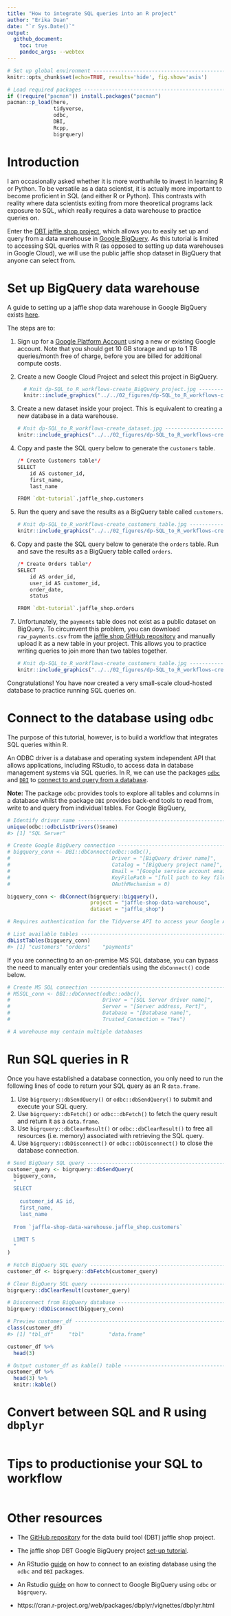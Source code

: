 ```yaml
---
title: "How to integrate SQL queries into an R project"  
author: "Erika Duan"
date: "`r Sys.Date()`"
output:
  github_document:
    toc: true
    pandoc_args: --webtex 
---
```


```r
# Set up global environment ----------------------------------------------------
knitr::opts_chunk$set(echo=TRUE, results='hide', fig.show='asis')  
```


```r
# Load required packages -------------------------------------------------------  
if (!require("pacman")) install.packages("pacman")
pacman::p_load(here,  
               tidyverse,
               odbc,
               DBI,
               Rcpp,
               bigrquery)   
```
 
 
# Introduction    

I am occasionally asked whether it is more worthwhile to invest in learning R or Python. To be versatile as a data scientist, it is actually more important to become proficient in SQL (and either R or Python). This contrasts with reality where data scientists exiting from more theoretical programs lack exposure to SQL, which really requires a data warehouse to practice queries on.  

Enter the [DBT jaffle shop project](https://github.com/dbt-labs/jaffle_shop), which allows you to easily set up and query from a data warehouse in [Google BigQuery](https://cloud.google.com/bigquery). As this tutorial is limited to accessing SQL queries with R (as opposed to setting up data warehouses in Google Cloud), we will use the public jaffle shop dataset in BigQuery that anyone can select from.        


# Set up BigQuery data warehouse   

A guide to setting up a jaffle shop data warehouse in Google BigQuery exists [here](https://docs.getdbt.com/tutorial/setting-up).   

The steps are to:  

1. Sign up for a [Google Platform Account](https://console.cloud.google.com/) using a new or existing Google account. Note that you should get 10 GB storage and up to 1 TB queries/month free of charge, before you are billed for additional compute costs.    

2. Create a new Google Cloud Project and select this project in BigQuery.   

    ```r
      # Knit dp-SQL_to_R_workflows-create_BigQuery_project.jpg -----------------------
      knitr::include_graphics("../../02_figures/dp-SQL_to_R_workflows-create_BigQuery_project.jpg")
    ```

3. Create a new dataset inside your project. This is equivalent to creating a new database in a data warehouse.           

    ```r
    # Knit dp-SQL_to_R_workflows-create_dataset.jpg --------------------------------
    knitr::include_graphics("../../02_figures/dp-SQL_to_R_workflows-create_dataset.jpg")
    ```

4. Copy and paste the SQL query below to generate the `customers` table.   

    ```r
    /* Create Customers table*/ 
    SELECT
        id AS customer_id,
        first_name,
        last_name

    FROM `dbt-tutorial`.jaffle_shop.customers
    ```

5. Run the query and save the results as a BigQuery table called `customers`.      

    ```r
    # Knit dp-SQL_to_R_workflows-create_customers_table.jpg ------------------------
    knitr::include_graphics("../../02_figures/dp-SQL_to_R_workflows-create_customers_table.jpg")
    ```

6. Copy and paste the SQL query below to generate the `orders` table. Run and save the results as a BigQuery table called `orders`.      

    ```r
    /* Create Orders table*/ 
    SELECT
        id AS order_id,
        user_id AS customer_id,
        order_date,
        status

    FROM `dbt-tutorial`.jaffle_shop.orders
    ```

7. Unfortunately, the `payments` table does not exist as a public dataset on BigQuery. To circumvent this problem, you can download `raw_payments.csv` from the [jaffle shop GitHub repository](https://github.com/dbt-labs/jaffle_shop) and manually upload it as a new table in your project. This allows you to practice writing queries to join more than two tables together.    

    ```r
    # Knit dp-SQL_to_R_workflows-create_customers_table.jpg ------------------------
    knitr::include_graphics("../../02_figures/dp-SQL_to_R_workflows-create_payments_table.jpg")
    ```

Congratulations! You have now created a very small-scale cloud-hosted database to practice running SQL queries on.     


# Connect to the database using `odbc`     

The purpose of this tutorial, however, is to build a workflow that integrates SQL queries within R.  

An ODBC driver is a database and operating system independent API that allows applications, including RStudio, to access data in database management systems via SQL queries. In R, we can use the packages [`odbc`](https://db.rstudio.com/r-packages/odbc/) and [`DBI`](https://db.rstudio.com/r-packages/dbi/) to [connect to and query from a database](https://db.rstudio.com/getting-started/connect-to-database/).   

**Note:** The package `odbc` provides tools to explore all tables and columns in a database whilst the package `DBI` provides back-end tools to read from, write to and query from individual tables. For Google BigQuery,     

```r
# Identify driver name ---------------------------------------------------------
unique(odbc::odbcListDrivers()$name) 
#> [1] "SQL Server"

# Create Google BigQuery connection --------------------------------------------
# bigquery_conn <- DBI::dbConnect(odbc::odbc(),
#                                 Driver = "[BigQuery driver name]",
#                                 Catalog = "[BigQuery project name]",
#                                 Email = "[Google service account email]",
#                                 KeyFilePath = "[full path to key file]",
#                                 OAuthMechanism = 0)

bigquery_conn <- dbConnect(bigrquery::bigquery(),
                           project = "jaffle-shop-data-warehouse",
                           dataset = "jaffle_shop")

# Requires authentication for the Tidyverse API to access your Google Account   

# List available tables --------------------------------------------------------
dbListTables(bigquery_conn)
#> [1] "customers" "orders"    "payments" 
```

If you are connecting to an on-premise MS SQL database, you can bypass the need to manually enter your credentials using the `dbConnect()` code below.   

```r
# Create MS SQL connection -----------------------------------------------------
# MSSQL_conn <- DBI::dbConnect(odbc::odbc(),
#                              Driver = "[SQL Server driver name]",
#                              Server = "[Server address, Port]",  
#                              Database = "[Database name]", 
#                              Trusted_Connection = "Yes")  

# A warehouse may contain multiple databases    
```


# Run SQL queries in R   

Once you have established a database connection, you only need to run the following lines of code to return your SQL query as an R `data.frame`.    

1. Use `bigrquery::dbSendQuery()` or `odbc::dbSendQuery()` to submit and execute your SQL query.  
2. Use `bigrquery::dbFetch()` or `odbc::dbFetch()` to fetch the query result and return it as a `data.frame`. 
3. Use `bigrquery::dbClearResult()` or `odbc::dbClearResult()` to free all resources (i.e. memory) associated with retrieving the SQL query.  
4. Use `bigrquery::dbDisconnect()` or `odbc::dbDisconnect()` to close the database connection.  

```r
# Send BigQuery SQL query ------------------------------------------------------
customer_query <- bigrquery::dbSendQuery(
  bigquery_conn,
  "
  SELECT 
  
    customer_id AS id,
    first_name,
    last_name
    
  From `jaffle-shop-data-warehouse.jaffle_shop.customers` 
  
  LIMIT 5
  "
) 

# Fetch BigQuery SQL query ----------------------------------------------------- 
customer_df <- bigrquery::dbFetch(customer_query)

# Clear BigQuery SQL query -----------------------------------------------------
bigrquery::dbClearResult(customer_query)

# Disconnect from BigQuery database --------------------------------------------
bigrquery::dbDisconnect(bigquery_conn)
```

```r
# Preview customer_df ----------------------------------------------------------
class(customer_df)
#> [1] "tbl_df"     "tbl"        "data.frame"  

customer_df %>%
  head(3)
```

```r
# Output customer_df as kable() table ------------------------------------------
customer_df %>%
  head(3) %>%
  knitr::kable()
```


# Convert between SQL and R using `dbplyr`  

```r

```


# Tips to productionise your SQL to workflow  

```r

```


# Other resources  

+ The [GitHub repository](https://github.com/dbt-labs/jaffle_shop) for the data build tool (DBT) jaffle shop project.   
+ The jaffle shop DBT Google BigQuery project [set-up tutorial](https://docs.getdbt.com/tutorial/setting-up).   
+ An RStudio [guide](https://db.rstudio.com/getting-started/connect-to-database/) on how to connect to an existing database using the `odbc` and `DBI` packages.    
+ An Rstudio [guide](https://db.rstudio.com/databases/big-query/) on how to connect to Google BigQuery using `odbc` or `bigrquery`.   

+ https://cran.r-project.org/web/packages/dbplyr/vignettes/dbplyr.html  